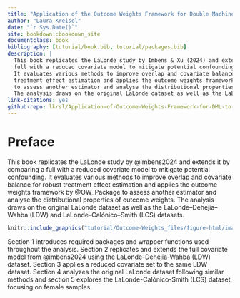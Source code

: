 ```yaml
--- 
title: "Application of the Outcome Weights Framework for Double Machine Learning to the Lalonde Study"
author: "Laura Kreisel"
date: "`r Sys.Date()`"
site: bookdown::bookdown_site
documentclass: book
bibliography: [tutorial/book.bib, tutorial/packages.bib]
description: |
  This book replicates the LaLonde study by Imbens & Xu (2024) and extends it by comparing a
  full with a reduced covariate model to mitigate potential confounding. 
  It evaluates various methods to improve overlap and covariate balance for robust 
  treatment effect estimation and applies the outcome weights framework by Knaus & Pfleiderer (2024) 
  to assess another estimator and analyse the distributional properties of outcome weights.
  The analysis draws on the original LaLonde dataset as well as the LaLonde–Dehejia–Wahba (LDW) and LaLonde–Calónico–Smith (LCS) datasets.
link-citations: yes
github-repo: lkrsl/Application-of-Outcome-Weights-Framework-for-DML-to-Lalonde-Study
---
```


# Preface {-}

This book replicates the LaLonde study by @imbens2024 and extends it by comparing a
full with a reduced covariate model to mitigate potential confounding. 
It evaluates various methods to improve overlap and covariate balance for robust treatment effect estimation and 
applies the outcome weights framework by @OW_Package to assess another estimator and analyse the distributional properties of outcome weights. 
The analysis draws on the original LaLonde dataset as well as the LaLonde–Dehejia–Wahba (LDW) and LaLonde–Calónico–Smith (LCS) datasets.

```r
knitr::include_graphics("tutorial/Outcome-Weights_files/figure-html/image3.jpg")
```

Section 1 introduces required packages and wrapper functions used throughout the analysis. 
Section 2 replicates and extends the full covariate model from @imbens2024 using the LaLonde-Dehejia-Wahba (LDW) dataset. 
Section 3 applies a reduced covariate set to the same LDW dataset. 
Section 4 analyzes the original LaLonde dataset following similar methods and 
section 5 explores the LaLonde-Calónico-Smith (LCS) dataset, focusing on female samples.